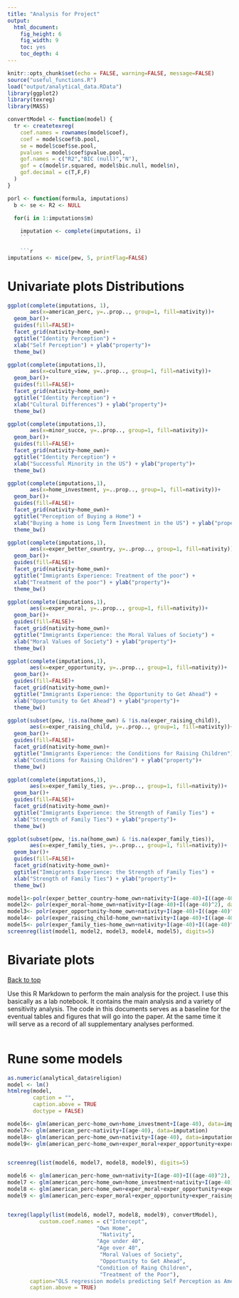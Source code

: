 ```yaml
---
title: "Analysis for Project"
output: 
  html_document: 
    fig_height: 6
    fig_width: 9
    toc: yes
    toc_depth: 4
---
```


```r
knitr::opts_chunk$set(echo = FALSE, warning=FALSE, message=FALSE)
source("useful_functions.R")
load("output/analytical_data.RData")
library(ggplot2)
library(texreg)
library(MASS)

convertModel <- function(model) {
  tr <- createtexreg(
    coef.names = rownames(model$coef), 
    coef = model$coef$b.pool, 
    se = model$coef$se.pool, 
    pvalues = model$coef$pvalue.pool,
    gof.names = c("R2","BIC (null)","N"), 
    gof = c(model$r.squared, model$bic.null, model$n), 
    gof.decimal = c(T,F,F)
  )
}

```


```r
porl <- function(formula, imputations) 
  b <- se <- R2 <- NULL
  
  for(i in 1:imputations$m) 

    imputation <- complete(imputations, i)
    ```
    
    ```r
imputations <- mice(pew, 5, printFlag=FALSE)
```

# Univariate plots Distributions
```r
ggplot(complete(imputations, 1), 
       aes(x=american_perc, y=..prop.., group=1, fill=nativity))+
  geom_bar()+
  guides(fill=FALSE)+
  facet_grid(nativity~home_own)+
  ggtitle("Identity Perception") +
  xlab("Self Perception") + ylab("property")+
  theme_bw()
```

```r
ggplot(complete(imputations,1),
       aes(x=culture_view, y=..prop.., group=1, fill=nativity))+
  geom_bar()+
  guides(fill=FALSE)+
  facet_grid(nativity~home_own)+
  ggtitle("Identity Perception") +
  xlab("Cultural Differences") + ylab("property")+
  theme_bw()
```



```r
ggplot(complete(imputations,1),
       aes(x=minor_succe, y=..prop.., group=1, fill=nativity))+
  geom_bar()+
  guides(fill=FALSE)+
  facet_grid(nativity~home_own)+
  ggtitle("Identity Perception") +
  xlab("Successful Minority in the US") + ylab("property")+
  theme_bw()
```

```r
ggplot(complete(imputations,1),
       aes(x=home_investment, y=..prop.., group=1, fill=nativity))+
  geom_bar()+
  guides(fill=FALSE)+
  facet_grid(nativity~home_own)+
  ggtitle("Perception of Buying a Home") +
  xlab("Buying a home is Long Term Investment in the US") + ylab("property")+
  theme_bw()
```

```r
ggplot(complete(imputations,1),
       aes(x=exper_better_country, y=..prop.., group=1, fill=nativity))+
  geom_bar()+
  guides(fill=FALSE)+
  facet_grid(nativity~home_own)+
  ggtitle("Immigrants Experience: Treatment of the poor") +
  xlab("Treatment of the poor") + ylab("property")+
  theme_bw()
```

```r
ggplot(complete(imputations,1),
       aes(x=exper_moral, y=..prop.., group=1, fill=nativity))+
  geom_bar()+
  guides(fill=FALSE)+
  facet_grid(nativity~home_own)+
  ggtitle("Immigrants Experience: the Moral Values of Society") +
  xlab("Moral Values of Society") + ylab("property")+
  theme_bw()
```

```r
ggplot(complete(imputations,1),
       aes(x=exper_opportunity, y=..prop.., group=1, fill=nativity))+
  geom_bar()+
  guides(fill=FALSE)+
  facet_grid(nativity~home_own)+
  ggtitle("Immigrants Experience: the Opportunity to Get Ahead") +
  xlab("Opportunity to Get Ahead") + ylab("property")+
  theme_bw()
```



```r
ggplot(subset(pew, !is.na(home_own) & !is.na(exper_raising_child)), 
       aes(x=exper_raising_child, y=..prop.., group=1, fill=nativity))+
  geom_bar()+
  guides(fill=FALSE)+
  facet_grid(nativity~home_own)+
  ggtitle("Immigrants Experience: the Conditions for Raising Children") +
  xlab("Conditions for Raising Children") + ylab("property")+
  theme_bw()
```

```r
ggplot(complete(imputations,1),
       aes(x=exper_family_ties, y=..prop.., group=1, fill=nativity))+
  geom_bar()+
  guides(fill=FALSE)+
  facet_grid(nativity~home_own)+
  ggtitle("Immigrants Experience: the Strength of Family Ties") +
  xlab("Strength of Family Ties") + ylab("property")+
  theme_bw()
```

```r
ggplot(subset(pew, !is.na(home_own) & !is.na(exper_family_ties)), 
       aes(x=exper_family_ties, y=..prop.., group=1, fill=nativity))+
  geom_bar()+
  guides(fill=FALSE)+
  facet_grid(nativity~home_own)+
  ggtitle("Immigrants Experience: the Strength of Family Ties") +
  xlab("Strength of Family Ties") + ylab("property")+
  theme_bw()
```

```r
model1<-polr(exper_better_country~home_own+nativity+I(age-40)+I((age-40)^2), data=imputation)
model2<- polr(exper_moral~home_own+nativity+I(age-40)+I((age-40)^2), data=imputation)
model3<- polr(exper_opportunity~home_own+nativity+I(age-40)+I((age-40)^2), data=imputation)
model4<- polr(exper_raising_child~home_own+nativity+I(age-40)+I((age-40)^2), data=imputation)
model5<- polr(exper_family_ties~home_own+nativity+I(age-40)+I((age-40)^2), data=imputation)
screenreg(list(model1, model2, model3, model4, model5), digits=5)

```

# Bivariate plots
<a href="#top">Back to top</a>

Use this R Markdown to perform the main analysis for the project. I use this basically as a lab notebook. It contains the main analysis and a variety of sensitivity analysis. The code in this documents serves as a baseline for the eventual tables and figures that will go into the paper. At the same time it will serve as a record of all supplementary analyses performed. 

```r
```
# Rune some models
```r
as.numeric(analytical_data$religion)
model <- lm()
htmlreg(model, 
        caption = "",
        caption.above = TRUE
        doctype = FALSE)
```

```r
model6<- glm(american_perc~home_own+home_investment+I(age-40), data=imputation)
model7<- glm(american_perc~nativity+I(age-40), data=imputation)
model8<- glm(american_perc~home_own+nativity+I(age-40), data=imputation)
model9<- glm(american_perc~home_own+exper_moral+exper_opportunity+exper_raising_child+home_investment+nativity+I(age-40), data=imputation)


screenreg(list(model6, model7, model8, model9), digits=5)

```

```r
model6 <- glm(american_perc~home_own+nativity+I(age-40)+I((age-40)^2), imputations)
model7 <- glm(american_perc~home_own+home_investment+nativity+I(age-40)+I((age-40)^2), imputations)
model8 <- glm(american_perc~home_own+exper_moral+exper_opportunity+exper_raising_child+exper_better_country+home_investment+nativity+I(age-40)+I((age-40)^2), imputations)
model9 <- glm(american_perc~exper_moral+exper_opportunity+exper_raising_child+exper_better_country+home_investment+nativity+I(age-40)+I((age-40)^2), imputations)


texreg(lapply(list(model6, model7, model8, model9), convertModel),
          custom.coef.names = c("Intercept",
                            "Own Home",
                             "Nativity",
                            "Age under 40",
                            "Age over 40",
                             "Moral Values of Society",
                             "Opportunity to Get Ahead",
                            "Condition of Raing Children",
                             "Treatment of the Poor"),
       caption="OLS regression models predicting Self Perception as American",
       caption.above = TRUE)

```

